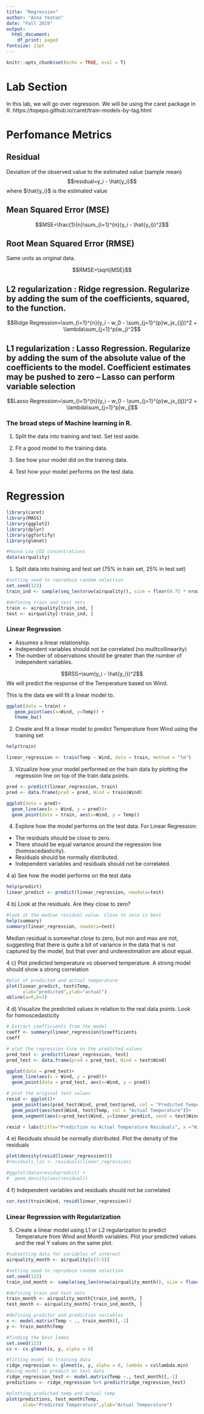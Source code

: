 ```yaml
---
title: "Regression"
author: "Anna Yeaton"
date: "Fall 2019"
output:
  html_document:
    df_print: paged
fontsize: 11pt
---
```


```r
knitr::opts_chunk$set(echo = TRUE, eval = T)
```

# Lab Section

In this lab, we will go over regression. We will be using the caret package in R. https://topepo.github.io/caret/train-models-by-tag.html

# Perfomance Metrics 

## Residual 

Deviation of the observed value to the estimated value (sample mean)
$$residual=y_i - \hat{y_i}$$
where $\hat{y_i}$ is the estimated value

## Mean Squared Error (MSE)

$$MSE=\frac{1}{n}\sum_{i=1}^{n}(y_i - \hat{y_i})^2$$

## Root Mean Squared Error (RMSE)
Same units as original data.

$$RMSE=\sqrt{MSE}$$

## L2 regularization : Ridge regression. Regularize by adding the sum of the coefficients, squared, to the function. 

$$Ridge Regression=\sum_{i=1}^{n}(y_i - w_0 - \sum_{j=1}^{p}w_jx_{ij})^2 + \lambda\sum_{j=1}^p(w_j)^2$$

## L1 regularization : Lasso Regression. Regularize by adding the sum of the absolute value of the coefficients to the model. Coefficient estimates may be pushed to zero -- Lasso can perform variable selection

$$Lasso Regression=\sum_{i=1}^{n}(y_i - w_0 - \sum_{j=1}^{p}w_jx_{ij})^2 + \lambda\sum_{j=1}^p|w_j|$$


\newpage

### The broad steps of Machine learning in R. 

1. Split the data into training and test. Set test aside. 

2. Fit a good model to the training data. 

3. See how your model did on the training data.

4. Test how your model performs on the test data. 

# Regression

```r
library(caret)
library(MASS)
library(ggplot2)
library(dplyr)
library(ggfortify)
library(glmnet)

#Mauna Loa CO2 concentrations
data(airquality)
```


1. Split data into training and test set (75% in train set, 25% in test set)

```r
#setting seed to reproduce random selection
set.seed(123)
train_ind <- sample(seq_len(nrow(airquality)), size = floor(0.75 * nrow(airquality)))

#defining train and test sets
train <- airquality[train_ind, ]
test <- airquality[-train_ind, ]
```


### Linear Regression

* Assumes a linear relationship. 
* Independent variables should not be correlated (no mulitcollinearity)
* The number of observations should be greater than the number of independent variables.


$$RSS=\sum(y_i - \hat{y_i})^2$$
We will predict the response of the Temperature based on Wind. 

This is the data we will fit a linear model to. 
```r
ggplot(data = train) +
   geom_point(aes(x=Wind, y=Temp)) +
   theme_bw()
```

2. Create and fit a linear model to predict Temperature from Wind using the training set

```r
help(train)

linear_regression <- train(Temp ~ Wind, data = train, method = "lm")
```


3. Vizualize how your model performed on the train data by plotting the regression line on top of the train data points. 
```r
pred <- predict(linear_regression, train)
pred <- data.frame(pred = pred, Wind = train$Wind)

ggplot(data = pred)+
  geom_line(aes(x = Wind, y = pred))+
  geom_point(data = train, aes(x=Wind, y = Temp))
```


4. Explore how the model performs on the test data. For Linear Regression:

* The residuals should be close to zero.
* There should be equal variance around the regression line (homoscedasticity).
* Residuals should be normally distributed.
* Independent variables and residuals should not be correlated.

4 a) See how the model performs on the test data
```r
help(predict)
linear_predict <- predict(linear_regression, newdata=test)
```

4 b) Look at the residuals. Are they close to zero?
```r
#look at the median residual value. Close to zero is best
help(summary)
summary(linear_regression, newdata=test)
```
Median residual is somewhat close to zero, but min and max are not, suggesting that there is quite a bit of variance in the data that is not captured by the model, but that over and underestimation are about equal.

4 c) Plot predicted temperature vs observed temperature. A strong model should show a strong correlation
```r
#plot of predicted and actual temperature
plot(linear_predict, test$Temp,
      xlab="predicted",ylab="actual")
abline(a=0,b=1)
```

4 d) Visualize the predicted values in relation to the real data points. Look for homoscedasticity
```r
# Extract coefficients from the model
coeff <- summary(linear_regression)$coefficients
coeff

# plot the regression line on the predicted values
pred_test <- predict(linear_regression, test)
pred_test <- data.frame(pred = pred_test, Wind = test$Wind)

ggplot(data = pred_test)+
  geom_line(aes(x = Wind, y = pred))+
  geom_point(data = pred_test, aes(x=Wind, y = pred))

# plot the original test values
resid <- ggplot()+
  geom_point(aes(pred_test$Wind, pred_test$pred, col = "Predicted Temperature"))+
  geom_point(aes(test$Wind, test$Temp, col = "Actual Temperature"))+
  geom_segment(aes(x=pred_test$Wind, y=linear_predict, xend = test$Wind, yend = test$Temp))

resid + labs(title="Prediction vs Actual Temperature Residuals", x ="Wind", y = "Temperature")
```

4 e) Residuals should be normally distributed. Plot the density of the residuals
```r
plot(density(resid(linear_regression)))
#residuals_lin <- residuals(linear_regression)

#ggplot(data=residvpredict) +
#  geom_density(aes(residual))
```


4 f) Independent variables and residuals should not be correlated
```r
cor.test(train$Wind, resid(linear_regression))
```


### Linear Regression with Regularization

5. Create a linear model using L1 or L2 regularization to predict Temperature from Wind and Month variables. Plot your predicted values and the real Y values on the same plot. 

```r
#subsetting data for variables of interest
airquality_month <- airquality[c(3:5)]

#setting seed to reproduce random selection
set.seed(123)
train_ind_month <- sample(seq_len(nrow(airquality_month)), size = floor(0.75 * nrow(airquality_month)))

#defining train and test sets
train_month <- airquality_month[train_ind_month, ]
test_month <- airquality_month[-train_ind_month, ]

#defining preditor and prediction variables
x <- model.matrix(Temp ~ ., train_month)[,-1]
y <- train_month$Temp

#finding the best lamda
set.seed(123) 
cv <- cv.glmnet(x, y, alpha = 0)

#fitting model to training data
ridge_regression <- glmnet(x, y, alpha = 0, lambda = cv$lambda.min)
#using model to predict on test data
ridge_regression_test <- model.matrix(Temp ~., test_month)[,-1]
predictions <- ridge_regression %>% predict(ridge_regression_test)

#plotting predicted temp and actual temp
plot(predictions, test_month$Temp,
      xlab="Predicted Temperature",ylab="Actual Temperature")
```


